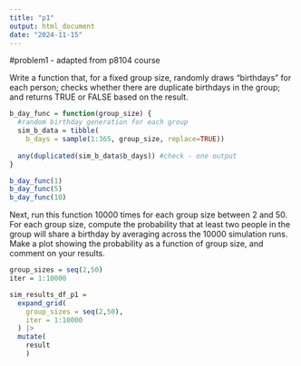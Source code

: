 ```yaml
---
title: "p1"
output: html_document
date: "2024-11-15"
---
```


#problem1 - adapted from p8104 course

Write a function that, for a fixed group size, randomly draws “birthdays” for each person; checks whether there are duplicate birthdays in the group; and returns TRUE or FALSE based on the result.


```r
b_day_func = function(group_size) {
  #random birthday generation for each group
  sim_b_data = tibble(
    b_days = sample(1:365, group_size, replace=TRUE))
  
  any(duplicated(sim_b_data$b_days)) #check - one output 
}

b_day_func(1)
b_day_func(5)
b_day_func(10)

```

Next, run this function 10000 times for each group size between 2 and 50. For each group size, compute the probability that at least two people in the group will share a birthday by averaging across the 10000 simulation runs. Make a plot showing the probability as a function of group size, and comment on your results.

```r
group_sizes = seq(2,50)
iter = 1:10000

sim_results_df_p1 = 
  expand_grid(
    group_sizes = seq(2,50),
    iter = 1:10000
  ) |>
  mutate(
    result
    )

```


